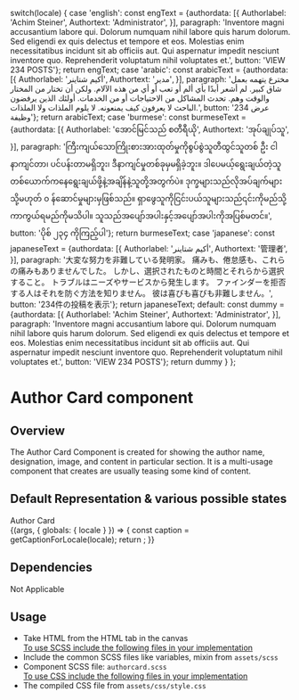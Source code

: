 
  switch(locale) {
    case 'english': const engText = {authordata: [{
      Authorlabel: 'Achim Steiner',
      Authortext: 'Administrator',
    }],
    paragraph: 'Inventore magni accusantium labore qui. Dolorum numquam nihil labore quis harum dolorum. Sed eligendi ex quis delectus et tempore et eos. Molestias enim necessitatibus incidunt sit ab officiis aut. Qui aspernatur impedit nesciunt inventore quo. Reprehenderit voluptatum nihil voluptates et.',
    button: 'VIEW 234 POSTS'}; return engText;
    case 'arabic': const arabicText = {authordata: [{
      Authorlabel: 'أكيم شتاينر',
      Authortext: 'مدير',
    }],
    paragraph: 'مخترع يتهمه بعمل شاق كبير. لم أشعر أبدًا بأي ألم أو تعب أو أي من هذه الآلام. ولكن أن تختار من المختار والوقت وهم. تحدث المشاكل من الاحتياجات أو من الخدمات. أولئك الذين يرفضون الباحث لا يعرفون كيف يمنعونه. لا يلوم الملذات ولا الملذات.',
    button: 'عرض 234 وظيفة'}; return arabicText;
    case 'burmese': const burmeseText = {authordata: [{
      Authorlabel: 'အောင်မြင်သည် စတီရီယို',
      Authortext: 'အုပ်ချုပ်သူ',
    }],
    paragraph: 'ကြီးကျယ်သောကြိုးစားအားထုတ်မှုကိုစွပ်စွဲသူတီထွင်သူတစ် ဦး ငါနာကျင်တာ၊ ပင်ပန်းတာမရှိဘူး၊ ဒီနာကျင်မှုတစ်ခုမှမရှိခဲ့ဘူး။ ဒါပေမယ့်ရွေးချယ်တဲ့သူတစ်ယောက်ကနေရွေးချယ်ဖို့နဲ့အချိန်နဲ့သူတို့အတွက်ပဲ။ ဒုက္ခများသည်လိုအပ်ချက်များသို့မဟုတ် ၀ န်ဆောင်မှုများမှဖြစ်သည်။ ရှာဖွေသူကိုငြင်းပယ်သူများသည်၎င်းကိုမည်သို့ကာကွယ်ရမည်ကိုမသိပါ။ သူသည်အပျော်အပါးနှင့်အပျော်အပါးကိုအပြစ်မတင်။',
    button: 'ပိုစ် ၂၃၄ ကိုကြည့်ပါ'}; return burmeseText;
    case 'japanese': const japaneseText = {authordata: [{
      Authorlabel: 'أكيم شتاينر',
      Authortext: '管理者',
    }],
    paragraph: '大変な努力を非難している発明家。 痛みも、倦怠感も、これらの痛みもありませんでした。 しかし、選択されたものと時間とそれらから選択すること。 トラブルはニーズやサービスから発生します。 ファインダーを拒否する人はそれを防ぐ方法を知りません。 彼は喜びも喜びも非難しません。',
    button: '234件の投稿を表示'}; return japaneseText;
    default:
      const dummy =  {authordata: [{
      Authorlabel: 'Achim Steiner',
      Authortext: 'Administrator',
    }],
    paragraph: 'Inventore magni accusantium labore qui. Dolorum numquam nihil labore quis harum dolorum. Sed eligendi ex quis delectus et tempore et eos. Molestias enim necessitatibus incidunt sit ab officiis aut. Qui aspernatur impedit nesciunt inventore quo. Reprehenderit voluptatum nihil voluptates et.',
    button: 'VIEW 234 POSTS'};
    return dummy
  }
};

<Meta title="Molecules/Text/Authors/Author Card" component={Authorcard} />

<style>{`
  .subheading {
    font-weight: 600;
    font-size: 20px;
    color: #333333;
    line-height: 24px;
    margin-bottom: 12px;
    margin-top: 12px;
  }
  .sbdocs .sbdocs-p,
  .sbdocs .sbdocs-li{
    font-size: 1rem;
  }
  .sbdocs .sbdocs-h2 {
    border-bottom: none;
  }
  div[id^="story--molecules-text-authors-author-card"] {
    padding: 20px;
    box-shadow: rgb(0 0 0 / 10%) 0px 1px 3px 0px;
    border: 1px solid rgba(0, 0, 0, 0.1);
    margin: 25px 0px 40px;
    border-radius: 4px;
  }
`}</style>

# Author Card component

## Overview

The Author Card Component is created for showing the author name, designation, image, and content in particular section. It is a multi-usage component that creates are usually teasing some kind of content.

## Default Representation & various possible states

<div className="subheading">Author Card</div>

<Story name="Author Card">
  {(args, { globals: { locale } }) => {
    const caption = getCaptionForLocale(locale);
    return <Authorcard data={caption.authordata} para={caption.paragraph} button={caption.button} link='#' width="12"></Authorcard>;
  }}
</Story>

## Dependencies

Not Applicable

## Usage

<ul>
<li>Take HTML from the HTML tab in the canvas</li>
<u>To use SCSS include the following files in your implementation</u>
<li>Include the common SCSS files like variables, mixin from <code>assets/scss</code></li>
<li>Component SCSS file: <code>authorcard.scss</code></li>
<u>To use CSS include the following files in your implementation</u>
<li>The compiled CSS file from <code>assets/css/style.css</code></li>
</ul>
